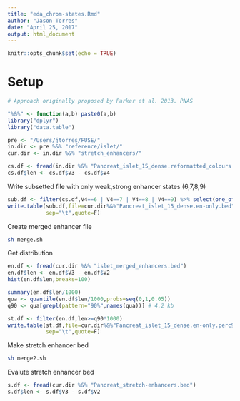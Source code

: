 ```yaml
---
title: "eda_chrom-states.Rmd"
author: "Jason Torres"
date: "April 25, 2017"
output: html_document
---
```


```r
knitr::opts_chunk$set(echo = TRUE)
```

# Setup 

```r
# Approach originally proposed by Parker et al. 2013. PNAS 

"%&%" <- function(a,b) paste0(a,b)
library("dplyr")
library("data.table")

pre <- "/Users/jtorres/FUSE/" 
in.dir <- pre %&% "reference/islet/"
cur.dir <- in.dir %&% "stretch_enhancers/"

cs.df <- fread(in.dir %&% "Pancreat_islet_15_dense.reformatted_colours.bed",sep="\t")
cs.df$len <- cs.df$V3 - cs.df$V4

```


Write subsetted file with only weak,strong enhancer states (6,7,8,9)

```r

sub.df <- filter(cs.df,V4==6 | V4==7 | V4==8 | V4==9) %>% select(one_of("V1","V2","V3","V4"))
write.table(sub.df,file=cur.dir%&%"Pancreat_islet_15_dense.en-only.bed",col.names=F,row.names=F,
            sep="\t",quote=F)
```

Create merged enhancer file 

```bash
sh merge.sh
```


Get distribution 

```r

en.df <- fread(cur.dir %&% "islet_merged_enhancers.bed")
en.df$len <- en.df$V3 - en.df$V2
hist(en.df$len,breaks=100)

summary(en.df$len/1000)
qua <- quantile(en.df$len/1000,probs=seq(0,1,0.05))
q90 <- qua[grepl(pattern="90%",names(qua))] # 4.2 kb 

st.df <- filter(en.df,len>=q90*1000)
write.table(st.df,file=cur.dir%&%"Pancreat_islet_15_dense.en-only.perc90.bed",col.names=F,row.names=F,
            sep="\t",quote=F)

```


Make stretch enhancer bed 

```bash
sh merge2.sh 
```

Evalute stretch enhancer bed 

```r
s.df <- fread(cur.dir %&% "Pancreat_stretch-enhancers.bed")
s.df$len <- s.df$V3 - s.df$V2
```

